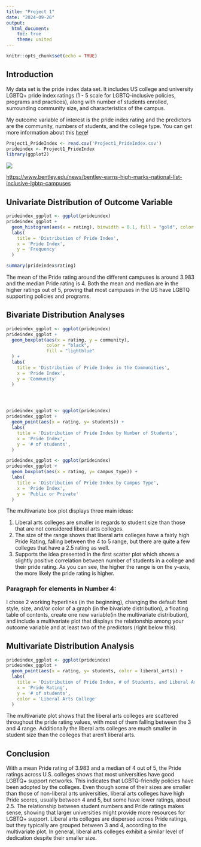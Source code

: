 ```yaml
---
title: "Project 1"
date: "2024-09-26"
output: 
  html_document:
    toc: true
    theme: united
---
```


```r
knitr::opts_chunk$set(echo = TRUE)


```

## Introduction

My data set is the pride index data set. It includes US college and university LGBTQ+ pride index ratings (1 - 5 scale for LGBTQ-inclusive policies, programs and practices), along with number of students enrolled, surrounding community size, and characteristics of the campus.

My outcome variable of interest is the pride index rating and the predictors are the community, numbers of students, and the college type. You can get more information about this [here](https://campusprideindex.org)!

```r
Project1_PrideIndex <- read.csv('Project1_PrideIndex.csv')
prideindex <- Project1_PrideIndex
library(ggplot2)

```

![](images/MicrosoftTeams-image%20(1).png.jpeg)

<https://www.bentley.edu/news/bentley-earns-high-marks-national-list-inclusive-lgbtq-campuses>

## Univariate Distribution of Outcome Variable

```r
prideindex_ggplot <- ggplot(prideindex)
prideindex_ggplot + 
  geom_histogram(aes(x = rating), binwidth = 0.1, fill = "gold", color = "black") + 
  labs(
    title = 'Distribution of Pride Index',
    x = 'Pride Index',
    y = 'Frequency'
  )

summary(prideindex$rating)

```

The mean of the Pride rating around the different campuses is around 3.983 and the median Pride rating is 4. Both the mean and median are in the higher ratings out of 5, proving that most campuses in the US have LGBTQ supporting policies and programs.

## Bivariate Distribution Analyses

```r

prideindex_ggplot <- ggplot(prideindex)
prideindex_ggplot + 
  geom_boxplot(aes(x = rating, y = community), 
               color = "black",  
               fill = "lightblue"  
  ) + 
  labs(
    title = 'Distribution of Pride Index in the Communities',
    x = 'Pride Index',
    y = 'Community'
  )




prideindex_ggplot <- ggplot(prideindex)
prideindex_ggplot + 
  geom_point(aes(x = rating, y= students)) + 
  labs(
    title = 'Distribution of Pride Index by Number of Students',
    x = 'Pride Index',
    y = '# of students',
  )

prideindex_ggplot <- ggplot(prideindex)
prideindex_ggplot + 
  geom_boxplot(aes(x = rating, y= campus_type)) + 
  labs(
    title = 'Distribution of Pride Index by Campus Type',
    x = 'Pride Index',
    y = 'Public or Private'
  )
```

The multivariate box plot displays three main ideas:

(1) Liberal arts colleges are smaller in regards to student size than those that are not considered liberal arts colleges.
(2) The size of the range shows that liberal arts colleges have a fairly high Pride Rating, falling between the 4 to 5 range, but there are quite a few colleges that have a 2.5 rating as well.
(3) Supports the idea presented in the first scatter plot which shows a slightly positive correlation between number of students in a college and their pride rating. As you can see, the higher the range is on the y-axis, the more likely the pride rating is higher.

### Paragraph for elements in Number 4:

I chose 2 working hyperlinks (in the beginning), changing the default font style, size, and/or color of a graph (in the bivariate distribution), a floating table of contents, create one new variable(in the multivariate distribution), and include a multivariate plot that displays the relationship among your outcome variable and at least two of the predictors (right below this).

## Multivariate Distribution Analysis

```r

prideindex_ggplot <- ggplot(prideindex)
prideindex_ggplot + 
  geom_point(aes(x = rating, y= students, color = liberal_arts)) + 
  labs(
    title = 'Distribution of Pride Index, # of Students, and Liberal Arts College Type',
    x = 'Pride Rating',
    y = '# of students',
    color = 'Liberal Arts College'
  )
```

The multivariate plot shows that the liberal arts colleges are scattered throughout the pride rating values, with most of them falling between the 3 and 4 range. Additionally the liberal arts colleges are much smaller in student size than the colleges that aren't liberal arts.

## Conclusion

With a mean Pride rating of 3.983 and a median of 4 out of 5, the Pride ratings across U.S. colleges shows that most universities have good LGBTQ+ support networks. This indicates that LGBTQ-friendly policies have been adopted by the colleges. Even though some of their sizes are smaller than those of non-liberal arts universities, liberal arts colleges have high Pride scores, usually between 4 and 5, but some have lower ratings, about 2.5. The relationship between student numbers and Pride ratings makes sense, showing that larger universities might provide more resources for LGBTQ+ support. Liberal arts colleges are dispersed across Pride ratings, but they typically are grouped between 3 and 4, according to the multivariate plot. In general, liberal arts colleges exhibit a similar level of dedication despite their smaller size.
